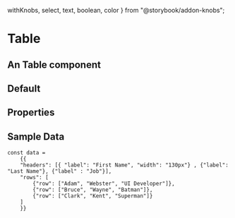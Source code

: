   withKnobs,
  select,
  text,
  boolean,
  color
} from "@storybook/addon-knobs";

<Meta title="FusedComponents / Table" component={Table} />

# Table

## An Table component

## Default

<Preview>
  <Story name="Default Table" decorators={[withKnobs]}>
    <Table
    data={data}
      tableBodyBGColor={color("Table Body Background Color", "inherit")}
      tableHeaderBGColor={color("Header Background Color", "inherit")}
      tableHeaderTextColor={color("Header Text Color", "inherit")}
      zebraStripping={boolean("Zebra Stripping", false)}
      zebraStripeColor={color("Zebra Stripe Color", "#ebebeb")}
      tableBodyTextColor={color("Table Body Text Color", "inherit")}
      tableBGColor={color("Table Background Color", "inherit")}
      tableTextColor={color("Table Text Color", "inherit")}
      headerBorder={boolean('Header Border', true)}
    />
  </Story>
</Preview>

## Properties

<Props of={Table} />

## Sample Data 

    const data = 
        {{
        "headers": [{ "label": "First Name", "width": "130px"} , {"label": "Last Name"}, {"label" : "Job"}],
        "rows": [
            {"row": ["Adam", "Webster", "UI Developer"]},
            {"row": ["Bruce", "Wayne", "Batman"]},
            {"row": ["Clark", "Kent", "Superman"]}
        ]
        }}
